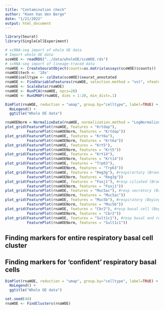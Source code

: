 ```yaml
---
title: "Contamination check"
author: "Koen Van den Berge"
date: "1/21/2022"
output: html_document
---
```


```r
library(Seurat)
library(SingleCellExperiment)
```



```r
# scRNA-seq import of whole OE data
# Import whole OE data
sceWOE <- readRDS("../data/wholeOE/sceWOE.rds")
# scRNA-seq import of lineage-traced data
rnaWOE <- CreateSeuratObject(counts=as.matrix(assays(sceWOE)$counts))
rnaWOE$tech <- '10x'
rnaWOE$celltype <- colData(sceWOE)$seurat_annotated
rnaWOE <- FindVariableFeatures(rnaWOE, selection.method = "vst", nfeatures = 2000)
rnaWOE <- ScaleData(rnaWOE)
rnaWOE <- RunPCA(rnaWOE, npcs=20)
rnaWOE <- RunUMAP(rnaWOE, dims = 1:20, min_dist=.1)

DimPlot(rnaWOE, reduction = "umap", group.by="celltype", label=TRUE) + 
  NoLegend() +
  ggtitle("Whole OE data")

rnaWOENorm = NormalizeData(rnaWOE, normalization.method = "LogNormalize")
plot_grid(FeaturePlot(rnaWOE, features = "Krtdap"),
          FeaturePlot(rnaWOENorm, features = "Krtdap"))
plot_grid(FeaturePlot(rnaWOE, features = "Krt6a"),
          FeaturePlot(rnaWOENorm, features = "Krt6a"))
plot_grid(FeaturePlot(rnaWOE, features = "Krt5"),
          FeaturePlot(rnaWOENorm, features = "Krt5"))
plot_grid(FeaturePlot(rnaWOE, features = "Krt14"),
          FeaturePlot(rnaWOENorm, features = "Krt14"))
plot_grid(FeaturePlot(rnaWOE, features = "Trp63"),
          FeaturePlot(rnaWOENorm, features = "Trp63"))
plot_grid(FeaturePlot(rnaWOE, features = "Reg3g"), #respirartory (Brann)
          FeaturePlot(rnaWOENorm, features = "Reg3g"))
plot_grid(FeaturePlot(rnaWOE, features = "Foxj1"), #resp ciliated (Brann)
          FeaturePlot(rnaWOENorm, features = "Foxj1"))
plot_grid(FeaturePlot(rnaWOE, features = "Muc5ac"), #resp secretory (Brann)
          FeaturePlot(rnaWOENorm, features = "Muc5ac")) 
plot_grid(FeaturePlot(rnaWOE, features = "Muc5b"), #respiratory (Boying)
          FeaturePlot(rnaWOENorm, features = "Muc5b"))
plot_grid(FeaturePlot(rnaWOE, features = "Cbr2"), #resp basal cell (Boying)
          FeaturePlot(rnaWOENorm, features = "Cbr2"))
plot_grid(FeaturePlot(rnaWOE, features = "Sult1c1"), #resp basal and resp epithelial (Boying)
          FeaturePlot(rnaWOENorm, features = "Sult1c1"))
```

## Finding markers for entire respiratory basal cell cluster

## Finding markers for 'confident' respiratory basal cells

```r
DimPlot(rnaWOE, reduction = "umap", group.by="celltype", label=TRUE) + 
  NoLegend() +
  ggtitle("Whole OE data")

set.seed(44)
rnaWOE <- FindClusters(rnaWOE)
```


